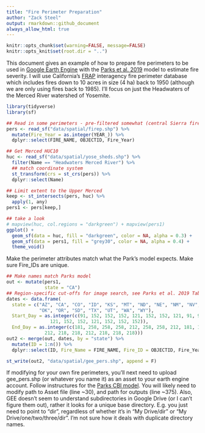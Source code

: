 ```yaml
---
title: "Fire Perimeter Preparation"
author: "Zack Steel"
output: rmarkdown::github_document
always_allow_html: true
---
```


```r
knitr::opts_chunk$set(warning=FALSE, message=FALSE)
knitr::opts_knit$set(root.dir = "..")
```

This document gives an example of how to prepare fire perimeters to be used in [Google Earth Engine](https://tinyurl.com/CBImodel) with the [Parks et al. 2019](https://www.mdpi.com/2072-4292/11/14/1735) model to estimate fire severity. I will use California's [FRAP](https://frap.fire.ca.gov/mapping/gis-data/) interagency fire perimeter database which includes fires down to 10 acres in size (4 ha) back to 1950 (although we are only using fires back to 1985). I'll focus on just the Headwaters of the Merced River watershed of Yosemite.  


```r
library(tidyverse)
library(sf)

## Read in some perimeters - pre-filtered somewhat (central Sierra fires; >1984)
pers <- read_sf("data/spatial/firep.shp") %>% 
  mutate(Fire_Year = as.integer(YEAR_)) %>% 
  dplyr::select(FIRE_NAME, OBJECTID, Fire_Year)

## Get Merced HUC10
huc <- read_sf("data/spatial/yose_sheds.shp") %>% 
  filter(Name == "Headwaters Merced River") %>% 
  ## match coordinate system
  st_transform(crs = st_crs(pers)) %>% 
  dplyr::select(Name)

## Limit extent to the Upper Merced
keep <- st_intersects(pers, huc) %>% 
  apply(1, any)
pers1 <- pers[keep,]

## take a look
# mapview(huc, col.regions = "darkgreen") + mapview(pers1)
ggplot() +
  geom_sf(data = huc, fill = "darkgreen", color = NA, alpha = 0.3) +
  geom_sf(data = pers1, fill = "grey30", color = NA, alpha = 0.4) +
  theme_void()
```

Make the perimeter attributes match what the Park's model expects. Make sure Fire_IDs are unique.  

```r
## Make names match Parks model
out <- mutate(pers1,
              state = "CA")
## Region-specific cut-offs for image search, see Parks et al. 2019 Table 2
dates <- data.frame(
  state = c("AZ", "CA", "CO", "ID", "KS", "MT", "ND", "NE", "NM", "NV", 
            "OK", "OR", "SD", "TX", "UT", "WA", "WY"),
  Start_Day = as.integer(c(91, 152, 152, 152, 121, 152, 152, 121, 91, 91,
                121, 152, 152, 121, 152, 152, 152)),
  End_Day = as.integer(c(181, 258, 258, 258, 212, 258, 258, 212, 181, 181,
              212, 218, 218, 212, 218, 218, 218)))
out2 <- merge(out, dates, by = "state") %>% 
  mutate(ID = 1:n()) %>% 
  dplyr::select(ID, Fire_Name = FIRE_NAME, Fire_ID = OBJECTID, Fire_Year, Start_Day, End_Day)

```

```r
st_write(out2, "data/spatial/gee_pers.shp", append = F)
```

If modifying for your own fire perimeters, you'll next need to upload gee_pers.shp (or whatever you name it) as an asset to your earth engine account. Follow instructures for the [Parks CBI model](https://tinyurl.com/CBImodel). You will likely need to modify path to Asset file (line ~30), and path for outputs (line ~375). Also, GEE doesn't seem to understand subdirectories in Google Drive (or I can't figure them out), rather it looks for a unique base directory. E.g. you just need to point to "dir", regardless of whether it's in "My Drive/dir" or "My Drive/one/two/three/dir". I'm not sure how it deals with duplicate directory names.  
